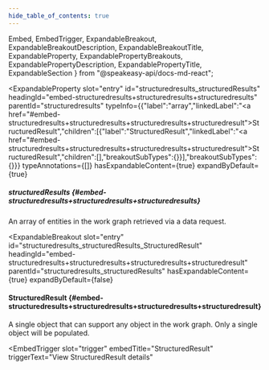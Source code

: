 ```yaml
---
hide_table_of_contents: true
---
```

  Embed,
  EmbedTrigger,
  ExpandableBreakout,
  ExpandableBreakoutDescription,
  ExpandableBreakoutTitle,
  ExpandableProperty,
  ExpandablePropertyBreakouts,
  ExpandablePropertyDescription,
  ExpandablePropertyTitle,
  ExpandableSection
} from "@speakeasy-api/docs-md-react";

<ExpandableSection>

<ExpandableProperty
  slot="entry"
  id="structuredresults_structuredResults"
  headingId="embed-structuredresults+structuredresults+structuredresults"
  parentId="structuredresults"
  typeInfo={{"label":"array","linkedLabel":"<a href=\"#embed-structuredresults+structuredresults+structuredresults+structuredresult\">StructuredResult</a>","children":[{"label":"StructuredResult","linkedLabel":"<a href=\"#embed-structuredresults+structuredresults+structuredresults+structuredresult\">StructuredResult</a>","children":[],"breakoutSubTypes":{}}],"breakoutSubTypes":{}}}
  typeAnnotations={[]}
  hasExpandableContent={true}
  expandByDefault={true}
>

<ExpandablePropertyTitle slot="title">

##### structuredResults \{#embed-structuredresults+structuredresults+structuredresults\}

</ExpandablePropertyTitle>

<ExpandablePropertyDescription slot="description">

An array of entities in the work graph retrieved via a data request.

</ExpandablePropertyDescription>

<ExpandablePropertyBreakouts slot="breakouts">

<ExpandableBreakout
  slot="entry"
  id="structuredresults_structuredResults_StructuredResult"
  headingId="embed-structuredresults+structuredresults+structuredresults+structuredresult"
  parentId="structuredresults_structuredResults"
  hasExpandableContent={true}
  expandByDefault={false}
>

<ExpandableBreakoutTitle slot="title">

#### StructuredResult \{#embed-structuredresults+structuredresults+structuredresults+structuredresult\}

</ExpandableBreakoutTitle>

<ExpandableBreakoutDescription slot="description">

A single object that can support any object in the work graph. Only a single object will be populated.

</ExpandableBreakoutDescription>

<Embed slot="embed">

<EmbedTrigger
  slot="trigger"
  embedTitle="StructuredResult"
  triggerText="View StructuredResult details"
>

<Embedstructuredresult />

</EmbedTrigger>

</Embed>

</ExpandableBreakout>

</ExpandablePropertyBreakouts>

</ExpandableProperty>

</ExpandableSection>